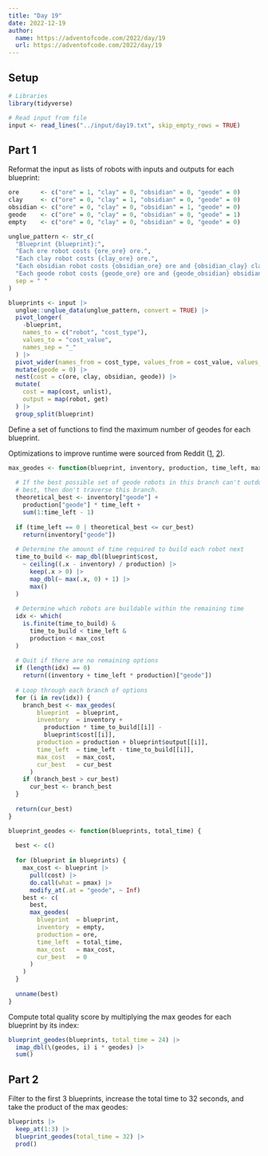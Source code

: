 ```yaml
---
title: "Day 19"
date: 2022-12-19
author:
  name: https://adventofcode.com/2022/day/19
  url: https://adventofcode.com/2022/day/19
---
```


## Setup

```r

# Libraries
library(tidyverse)

# Read input from file
input <- read_lines("../input/day19.txt", skip_empty_rows = TRUE)

```

## Part 1

Reformat the input as lists of robots with inputs and outputs for each blueprint:

```r

ore      <- c("ore" = 1, "clay" = 0, "obsidian" = 0, "geode" = 0)
clay     <- c("ore" = 0, "clay" = 1, "obsidian" = 0, "geode" = 0)
obsidian <- c("ore" = 0, "clay" = 0, "obsidian" = 1, "geode" = 0)
geode    <- c("ore" = 0, "clay" = 0, "obsidian" = 0, "geode" = 1)
empty    <- c("ore" = 0, "clay" = 0, "obsidian" = 0, "geode" = 0)

unglue_pattern <- str_c(
  "Blueprint {blueprint}:",
  "Each ore robot costs {ore_ore} ore.",
  "Each clay robot costs {clay_ore} ore.",
  "Each obsidian robot costs {obsidian_ore} ore and {obsidian_clay} clay.",
  "Each geode robot costs {geode_ore} ore and {geode_obsidian} obsidian.",
  sep = " "
)

blueprints <- input |> 
  unglue::unglue_data(unglue_pattern, convert = TRUE) |> 
  pivot_longer(
    -blueprint, 
    names_to = c("robot", "cost_type"), 
    values_to = "cost_value",
    names_sep = "_"
  ) |> 
  pivot_wider(names_from = cost_type, values_from = cost_value, values_fill = 0) |> 
  mutate(geode = 0) |> 
  nest(cost = c(ore, clay, obsidian, geode)) |> 
  mutate(
    cost = map(cost, unlist),
    output = map(robot, get)
  ) |> 
  group_split(blueprint)

```

Define a set of functions to find the maximum number of geodes for each blueprint.

Optimizations to improve runtime were sourced from Reddit ([1](https://www.reddit.com/r/adventofcode/comments/zpihwi/comment/j0tvzgz/?utm_source=share&utm_medium=web3x&utm_name=web3xcss&utm_term=1&utm_content=share_button), [2](https://www.reddit.com/r/adventofcode/comments/zpy5rm/comment/j0vtecm/?utm_source=share&utm_medium=web3x&utm_name=web3xcss&utm_term=1&utm_content=share_button)).

```r

max_geodes <- function(blueprint, inventory, production, time_left, max_cost, cur_best = 0) {
  
  # If the best possible set of geode robots in this branch can't outdo the current
  # best, then don't traverse this branch.
  theoretical_best <- inventory["geode"] + 
    production["geode"] * time_left +
    sum(1:time_left - 1)
  
  if (time_left == 0 | theoretical_best <= cur_best)
    return(inventory["geode"])
    
  # Determine the amount of time required to build each robot next
  time_to_build <- map_dbl(blueprint$cost, 
    ~ ceiling((.x - inventory) / production) |> 
      keep(.x > 0) |> 
      map_dbl(~ max(.x, 0) + 1) |> 
      max()
  )
  
  # Determine which robots are buildable within the remaining time
  idx <- which(
    is.finite(time_to_build) & 
      time_to_build < time_left & 
      production < max_cost
  )
  
  # Quit if there are no remaining options
  if (length(idx) == 0)
    return((inventory + time_left * production)["geode"])
  
  # Loop through each branch of options
  for (i in rev(idx)) {
    branch_best <- max_geodes(
        blueprint  = blueprint,
        inventory  = inventory + 
          production * time_to_build[[i]] - 
          blueprint$cost[[i]],
        production = production + blueprint$output[[i]],
        time_left  = time_left - time_to_build[[i]],
        max_cost   = max_cost,
        cur_best   = cur_best
      )
    if (branch_best > cur_best)
      cur_best <- branch_best
  }
  
  return(cur_best)
}

blueprint_geodes <- function(blueprints, total_time) {
  
  best <- c()
  
  for (blueprint in blueprints) {
    max_cost <- blueprint |> 
      pull(cost) |> 
      do.call(what = pmax) |> 
      modify_at(.at = "geode", ~ Inf)
    best <- c(
      best,
      max_geodes(
        blueprint  = blueprint,
        inventory  = empty,
        production = ore,
        time_left  = total_time, 
        max_cost   = max_cost,
        cur_best   = 0
      )
    )
  }
  
  unname(best)
}

```

Compute total quality score by multiplying the max geodes for each blueprint by its index:

```r

blueprint_geodes(blueprints, total_time = 24) |> 
  imap_dbl(\(geodes, i) i * geodes) |> 
  sum()

```

## Part 2

Filter to the first 3 blueprints, increase the total time to 32 seconds, and take the product of the max geodes:

```r

blueprints |> 
  keep_at(1:3) |> 
  blueprint_geodes(total_time = 32) |> 
  prod()
  
```
